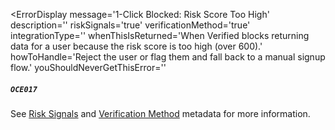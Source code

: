 
<ErrorDisplay
  message='1-Click Blocked: Risk Score Too High'
  description=''
  riskSignals='true'
  verificationMethod='true'
  integrationType=''
  whenThisIsReturned='When Verified blocks returning data for a user because the risk score is too high (over 600).'
  howToHandle='Reject the user or flag them and fall back to a manual signup flow.'
  youShouldNeverGetThisError=''
>
  ##### `OCE017`
</ErrorDisplay>

See [Risk Signals](/data/outputs/metadata#risk-signals) and [Verification Method](/data/outputs/metadata) metadata for more information.
